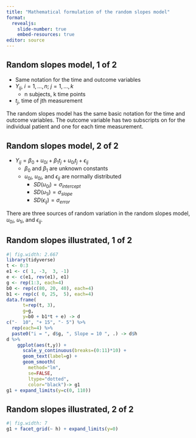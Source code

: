 ```yaml
---
title: "Mathematical formulation of the random slopes model"
format: 
  revealjs:
    slide-number: true
    embed-resources: true
editor: source
---
```


## Random slopes model, 1 of 2 

-   Same notation for the time and outcome variables
-   $Y_{ij},\ i=1,...,n;\ j=1,...,k$
    -   n subjects, k time points
-   $t_j$, time of jth measurement

::: notes
The random slopes model has the same basic notation for the time and outcome variables. The outcome variable has two subscripts on for the individual patient and one for each time measurement.
:::

## Random slopes model, 2 of 2

-   $Y_{ij}=\beta_0+u_{0i}+\beta_1 t_j+u_{0i} t_j+\epsilon_{ij}$
    -   $\beta_0$ and $\beta_1$ are unknown constants
    -   $u_{0i}$, $u_{0i}$, and $\epsilon_{ij}$ are normally distributed
        -   $SD(u_{0i})=\sigma_{intercept}$
        -   $SD(u_{1i})=\sigma_{slope}$
        -   $SD(\epsilon_{ij})=\sigma_{error}$

::: notes
There are three sources of random variation in the random slopes model, $u_{0i}$, $u_{1i}$, and $\epsilon_{ij}$.
:::

## Random slopes illustrated, 1 of 2

```r
#| fig.width: 2.667
library(tidyverse)
t <- 0:3
e1 <- c( 1, -3,  3, -1)
e <- c(e1, rev(e1), e1)
g <- rep(1:3, each=4)
b0 <- rep(c(80, 20, 40), each=4)
b1 <- rep(c( 0, 25,  5), each=4)
data.frame(
	  t=rep(t, 3), 
	  g=g,
	  y=b0 + b1*t + e) -> d
c("-  10", "+ 15", "- 5") %>%
  rep(each=4) %>%
  paste0("i = ", d$g, ", Slope = 10 ", .) -> d$h
d %>%
	ggplot(aes(t,y)) +
	  scale_y_continuous(breaks=(0:11)*10) +
	  geom_text(label=g) +
	  geom_smooth(
	  	method="lm", 
	  	se=FALSE,
	  	ltype="dotted",
	  	color="black")-> g1
g1 + expand_limits(y=c(0, 110))

```

## Random slopes illustrated, 2 of 2

```r
#| fig.width: 7
g1 + facet_grid(~ h) + expand_limits(y=0)
```